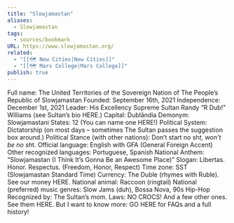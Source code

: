 ```yaml
---
title: "Slowjamastan"
aliases:
  - Slowjamastan
tags:
  - sources/bookmark
URL: https://www.slowjamastan.org/
related:
  - "[[🗺️ New Cities|New Cities]]"
  - "[[🗺️ Mars College|Mars College]]"
publish: true
---
```


Full name: The United Territories of the Sovereign Nation of The People’s Republic of Slowjamastan
Founded: September 16th, 2021
Independence: December 1st, 2021
Leader: His Excellency Supreme Sultan Randy “R Dub!” Williams (see Sultan’s bio HERE.)
Capital: Dublândia
Demonym: Slowjamastani
States: 12 (You can name one HERE!)
Political System: Dictatorship (on most days – sometimes The Sultan passes the suggestion box around.)
Political Stance (with other nations): Don’t start no sh*t, won’t be no sh*t.
Official language: English with GFA (General Foreign Accent)
Other recognized languages: Portuguese, Spanish
National Anthem: “Slowjamastan (I Think It’s Gonna Be an Awesome Place)”
Slogan: Libertas. Honor. Respectus. (Freedom, Honor, Respect)
Time zone: SST (Slowjamastan Standard Time)
Currency: The Duble (rhymes with Ruble). See our money HERE.
National animal: Raccoon (ringtail)
National (preferred) music genres: Slow Jams (duh), Bossa Nova, 90s Hip-Hop
Recognized by: The Sultan’s mom.
Laws: NO CROCS! And a few other ones. See them HERE.
But I want to know more: GO HERE for FAQs and a full history!
